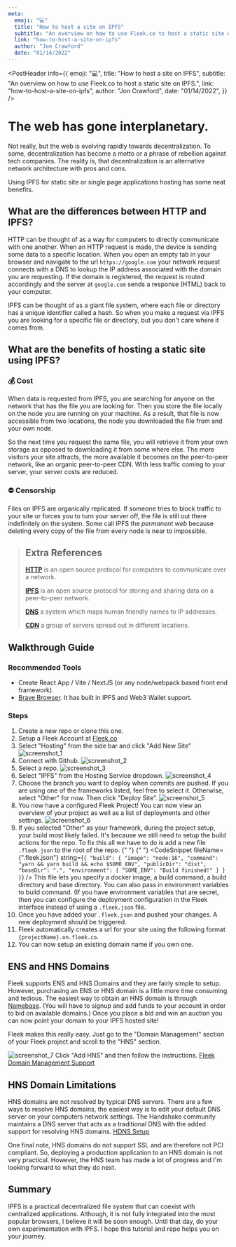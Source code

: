 ```yaml
---
meta:
  emoji: "💻"
  title: "How to host a site on IPFS"
  subtitle: "An overview on how to use Fleek.co to host a static site on IPFS."
  link: "how-to-host-a-site-on-ipfs"
  author: "Jon Crawford"
  date: "01/14/2022"
---
```







<PostHeader
  info={{
    emoji: "💻",
    title: "How to host a site on IPFS",
    subtitle:
      "An overview on how to use Fleek.co to host a static site on IPFS.",
    link: "how-to-host-a-site-on-ipfs",
    author: "Jon Crawford",
    date: "01/14/2022",
  }}
/>

# The web has gone interplanetary.

Not really, but the web is evolving rapidly towards decentralization.
To some, decentralization has become a motto or a phrase of rebellion against tech companies.
The reality is, that decentralization is an alternative network architecture with pros and cons.

Using IPFS for static site or single page applications hosting has some neat benefits.

## What are the differences between HTTP and IPFS?

HTTP can be thought of as a way for computers to directly communicate with one another. When an HTTP request is made, the device is sending some data to a specific location.
When you open an empty tab in your browser and navigate to the url `https://google.com` your network request connects with a DNS to lookup the IP address associated with the domain you are requesting.
If the domain is registered, the request is routed accordingly and the server at `google.com` sends a response (HTML) back to your computer.

IPFS can be thought of as a giant file system, where each file or directory has a unique identifier called a hash. So when you make a request via IPFS you are looking for a specific file or directory, but you don't care where it comes from.

## What are the benefits of hosting a static site using IPFS?

### 💰 Cost

When data is requested from IPFS, you are searching for anyone on the network that has the file you are looking for.
Then you store the file locally on the node you are running on your machine.
As a result, that file is now accessible from two locations, the node you downloaded the file from and your own node.

So the next time you request the same file, you will retrieve it from your own storage as opposed to downloading it from some where else.
The more visitors your site attracts, the more available it becomes on the peer-to-peer network, like an organic peer-to-peer CDN.
With less traffic coming to your server, your server costs are reduced.

### ⛔️ Censorship

Files on IPFS are organically replicated. If someone tries to block traffic to your site or forces you to turn your server off, the file is still out there indefinitely on the system.
Some call IPFS the _permanent web_ because deleting every copy of the file from every node is near to impossible.

> ## Extra References
>
> **[HTTP](https://developer.mozilla.org/en-US/docs/Web/HTTP)** is an open source protocol for computers to communicate over a network.
>
> **[IPFS](https://ipfs.io/)** is an open source protocol for storing and sharing data on a peer-to-peer network.
>
> **[DNS](https://developer.mozilla.org/en-US/docs/Glossary/DNS)** a system which maps human friendly names to IP addresses.
>
> **[CDN](https://developer.mozilla.org/en-US/docs/Glossary/CDN)** a group of servers spread out in different locations.

## Walkthrough Guide

### Recommended Tools

- Create React App / Vite / NextJS (or any node/webpack based front end framework).
- [Brave Browser](https://brave.com/). It has built in IPFS and Web3 Wallet support.

### Steps

1. Create a new repo or clone this one. <a alt="github repo" rel="noreferrer" href="https://github.com/jonathantcrawford/blog/tree/fleek" target="_blank"><FontAwesomeIcon icon={faGithub}/></a>
2. Setup a Fleek Account at [Fleek.co](https://fleek.co/)
3. Select "Hosting" from the side bar and click "Add New Site"
   <img
     alt="screenshot_1"
     src="/static/images/how-to-host-a-site-on-ipfs/screenshot_1.webp"
   />
4. Connect with Github.
   <img
     alt="screenshot_2"
     src="/static/images/how-to-host-a-site-on-ipfs/screenshot_2.webp"
   />
5. Select a repo.
   <img
     alt="screenshot_3"
     src="/static/images/how-to-host-a-site-on-ipfs/screenshot_3.webp"
   />
6. Select "IPFS" from the Hosting Service dropdown.
   <img
     alt="screenshot_4"
     src="/static/images/how-to-host-a-site-on-ipfs/screenshot_4.webp"
   />
7. Choose the branch you want to deploy when commits are pushed.
   If you are using one of the frameworks listed, feel free to select it. Otherwise, select "Other" for now. Then click "Deploy Site".
   <img
     alt="screenshot_5"
     src="/static/images/how-to-host-a-site-on-ipfs/screenshot_5.webp"
   />
8. You now have a configured Fleek Project! You can now view an overview of your project as well as a list of deployments and other settings.
   <img
     alt="screenshot_6"
     src="/static/images/how-to-host-a-site-on-ipfs/screenshot_6.webp"
   />
9. If you selected "Other" as your framework, during the project setup, your build most likely failed. It's because we still need to setup the build actions for the repo.
   To fix this all we have to do is add a new file `.fleek.json` to the root of the repo.
   {" "}
   {" "}
   <CodeSnippet
     fileName={".fleek.json"}
     string={`{
    "build": {
        "image": "node:16",
        "command": "yarn && yarn build && echo $SOME_ENV",
        "publicDir": "dist",
        "baseDir": ".",
        "environment": {
            "SOME_ENV": "Build finished!"
        }
    }
}`}
   />
   This file lets you specify a docker image, a build command, a build directory
   and base directory. You can also pass in environment variables to build
   command. (If you have environment variables that are secret, then you can
   configure the deployment configuration in the Fleek interface instead of
   using a `.fleek.json` file.
10. Once you have added your `.fleek.json` and pushed your changes. A new deployment should be triggered.
11. Fleek automatically creates a url for your site using the following format `{projectName}.on.fleek.co`.
12. You can now setup an existing domain name if you own one.

## ENS and HNS Domains

Fleek supports ENS and HNS Domains and they are fairly simple to setup.
However, purchasing an ENS or HNS domain is a little more time consuming and tedious.
The easiest way to obtain an HNS domain is through [Namebase](https://www.namebase.io/).
(You will have to signup and add funds to your account in order to bid on available domains.)
Once you place a bid and win an auction you can now point your domain to your IPFS hosted site!

Fleek makes this really easy. Just go to the "Domain Management" section of your Fleek project and scroll to the "HNS" section.

<img
  alt="screenshot_7"
  src="/static/images/how-to-host-a-site-on-ipfs/screenshot_7.webp"
/>
Click "Add HNS" and then follow the instructions. [Fleek Domain Management Support](https://docs.fleek.co/domain-management/hns-domains/)

## HNS Domain Limitations

HNS domains are not resolved by typical DNS servers.
There are a few ways to resolve HNS domains, the easiest way is to edit your default DNS server on your computers network settings.
The Handshake community maintains a DNS server that acts as a traditional DNS with the added support for resolving HNS domains. [HDNS Setup](https://www.hdns.io/#macos)

One final note, HNS domains do not support SSL and are therefore not PCI compliant.
So, deploying a production application to an HNS domain is not very practical.
However, the HNS team has made a lot of progress and I'm looking forward to what they do next.

## Summary

IPFS is a practical decentralized file system that can coexist with centralized applications.
Although, it is not fully integrated into the most popular browsers, I believe it will be soon enough.
Until that day, do your own experimentation with IPFS. I hope this tutorial and repo helps you on your journey.
